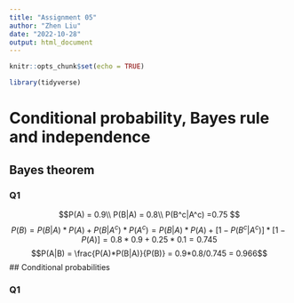 ```yaml
---
title: "Assignment 05"
author: "Zhen Liu"
date: "2022-10-28"
output: html_document
---
```


```r
knitr::opts_chunk$set(echo = TRUE)
```

```r
library(tidyverse)

```

# Conditional probability, Bayes rule and independence

## Bayes theorem 

### Q1 

$$P(A) = 0.9\\
P(B|A) = 0.8\\
P(B^c|A^c) =0.75
$$
$$P(B) = P(B|A)*P(A) + P(B|A^c)*P(A^c)=P(B|A)*P(A) +[1-P(B^c|A^c)]*[1-P(A)] = 0.8*0.9+0.25*0.1 =0.745
$$
$$P(A|B) = \frac{P(A)*P(B|A)}{P(B)} = 0.9*0.8/0.745 = 0.966$$
## Conditional probabilities

### Q1



